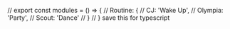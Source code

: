 


// export const modules = () => {
//     Routine: {
//         CJ: 'Wake Up',
//         Olympia: 'Party',
//         Scout: 'Dance'
//     }
// } save this for typescript
